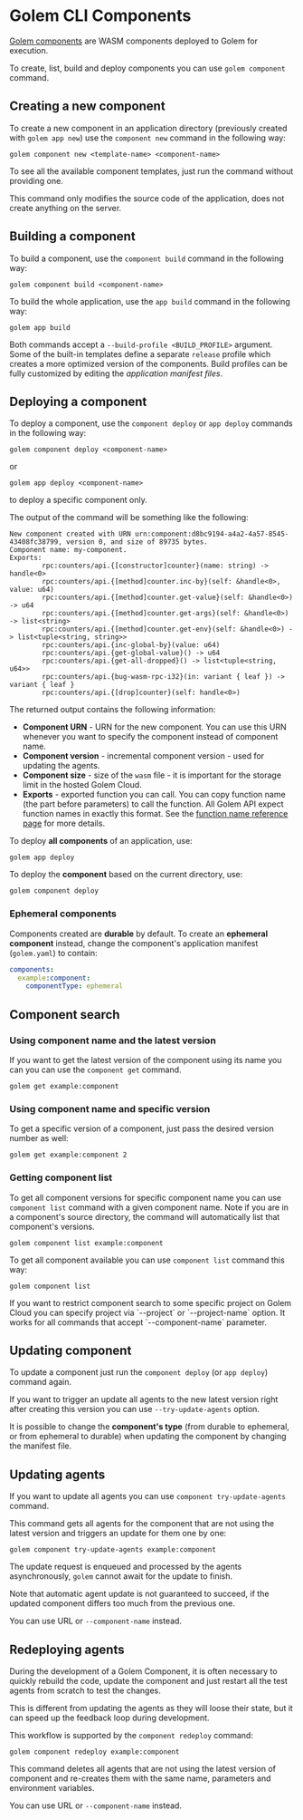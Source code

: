 
# Golem CLI Components

[Golem components](/concepts/components) are WASM components deployed to Golem for execution.

To create, list, build and deploy components you can use `golem component` command.

## Creating a new component

To create a new component in an application directory (previously created with `golem app new`) use the `component new` command in the following way:

```shell copy
golem component new <template-name> <component-name>
```

To see all the available component templates, just run the command without providing one.

This command only modifies the source code of the application, does not create anything on the server.

## Building a component

To build a component, use the `component build` command in the following way:

```shell copy
golem component build <component-name>
```

To build the whole application, use the `app build` command in the following way:

```shell copy
golem app build
```

Both commands accept a `--build-profile <BUILD_PROFILE>` argument. Some of the built-in templates define a separate `release` profile which creates a more optimized version of the components. Build profiles can be fully customized by editing the _application manifest files_.

## Deploying a component

To deploy a component, use the `component deploy` or `app deploy` commands in the following way:

```shell copy
golem component deploy <component-name>
```
or

```shell copy
golem app deploy <component-name>
```

to deploy a specific component only.

The output of the command will be something like the following:
```
New component created with URN urn:component:d8bc9194-a4a2-4a57-8545-43408fc38799, version 0, and size of 89735 bytes.
Component name: my-component.
Exports:
        rpc:counters/api.{[constructor]counter}(name: string) -> handle<0>
        rpc:counters/api.{[method]counter.inc-by}(self: &handle<0>, value: u64)
        rpc:counters/api.{[method]counter.get-value}(self: &handle<0>) -> u64
        rpc:counters/api.{[method]counter.get-args}(self: &handle<0>) -> list<string>
        rpc:counters/api.{[method]counter.get-env}(self: &handle<0>) -> list<tuple<string, string>>
        rpc:counters/api.{inc-global-by}(value: u64)
        rpc:counters/api.{get-global-value}() -> u64
        rpc:counters/api.{get-all-dropped}() -> list<tuple<string, u64>>
        rpc:counters/api.{bug-wasm-rpc-i32}(in: variant { leaf }) -> variant { leaf }
        rpc:counters/api.{[drop]counter}(self: handle<0>)
```

The returned output contains the following information:

- **Component URN** - URN for the new component. You can use this URN whenever you want to specify the component instead of component name.
- **Component version** - incremental component version - used for updating the agents.
- **Component size** - size of the `wasm` file - it is important for the storage limit in the hosted Golem Cloud.
- **Exports** - exported function you can call. You can copy function name (the part before parameters) to call the function. All Golem API expect function names in exactly this format. See the [function name reference page](/function-names) for more details.

To deploy **all components** of an application, use:

```shell copy
golem app deploy
```

To deploy the **component** based on the current directory, use:

```shell copy
golem component deploy
```

### Ephemeral components

Components created are **durable** by default. To create an **ephemeral component** instead, change the component's application manifest (`golem.yaml`) to contain:

```yaml
components:
  example:component:
    componentType: ephemeral
```

## Component search

### Using component name and the latest version

If you want to get the latest version of the component using its name you can you can use the `component get` command.

```shell copy
golem get example:component
```

### Using component name and specific version

To get a specific version of a component, just pass the desired version number as well:

```shell copy
golem get example:component 2
```

### Getting component list

To get all component versions for specific component name you can use `component list` command with a given component name. Note if you are in a component's source directory, the command will automatically list that component's versions.

```shell copy
golem component list example:component
```

To get all component available you can use `component list` command this way:

```shell copy
golem component list
```

<Callout>
  If you want to restrict component search to some specific project on Golem Cloud you can specify
  project via `--project` or `--project-name` option. It works for all commands that accept
  `--component-name` parameter.
</Callout>

## Updating component

To update a component just run the `component deploy` (or `app deploy`) command again.

If you want to trigger an update all agents to the new latest version right after creating this version you can use `--try-update-agents` option.

It is possible to change the **component's type** (from durable to ephemeral, or from ephemeral to durable) when
updating the component by changing the manifest file.

## Updating agents

If you want to update all agents you can use `component try-update-agents` command.

This command gets all agents for the component that are not using the latest version and triggers an update for them one by one:

```shell copy
golem component try-update-agents example:component
```

The update request is enqueued and processed by the agents asynchronously, `golem` cannot await for the update to finish.

<Callout type="warning">
  Note that automatic agent update is not guaranteed to succeed, if the updated component differs
  too much from the previous one.
</Callout>

<Callout>You can use URL or `--component-name` instead.</Callout>

## Redeploying agents

During the development of a Golem Component, it is often necessary to quickly rebuild the code, update the component and just restart all the test agents from scratch to test the changes.

This is different from updating the agents as they will loose their state, but it can speed up the feedback loop during development.

This workflow is supported by the `component redeploy` command:

```shell copy
golem component redeploy example:component
```

This command deletes all agents that are not using the latest version of component and re-creates them with the same name, parameters and environment variables.

<Callout>You can use URL or `--component-name` instead.</Callout>
